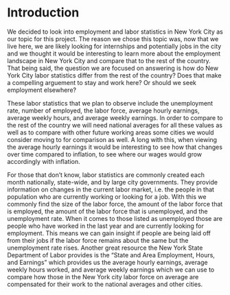 # Introduction

We decided to look into employment and labor statistics in New York City as our topic for this project. The reason we chose this topic was, now that we live here, we are likely looking for internships and potentially jobs in the city and we thought it would be interesting to learn more about the employment landscape in New York City and compare that to the rest of the country. That being said, the question we are focused on answering is how do New York City labor statistics differ from the rest of the country? Does that make a compelling arguement to stay and work here? Or should we seek employment elsewhere?

These labor statistics that we plan to observe include the unemployment rate, number of employed, the labor force, average hourly earnings, average weekly hours, and average weekly earnings. In order to compare to the rest of the country we will need national averages for all these values as well as to compare with other future working areas some cities we would consider moving to for comparison as well. A long with this, when viewing the average hourly earnings it would be interesting to see how that changes over time compared to inflation, to see where our wages would grow accordingly with inflation.

For those that don't know, labor statistics are commonly created each month nationally, state-wide, and by large city governments. They provide information on changes in the current labor market, i.e. the people in that population who are currently working or looking for a job. With this we commonly find the size of the labor force, the amount of the labor force that is employed, the amount of the labor force that is unemployed, and the unemployment rate. When it comes to those listed as unemployed those are people who have worked in the last year and are currently looking for employment. This means we can gain insight if people are being laid off from their jobs if the labor force remains about the same but the unemployment rate rises. Another great resource the New York State Department of Labor provides is the "State and Area Employment, Hours, and Earnings" which provides us the average hourly earnings, average weekly hours worked, and average weekly earnings which we can use to compare how those in the New York city labor force on average are compensated for their work to the national averages and other cities. 
